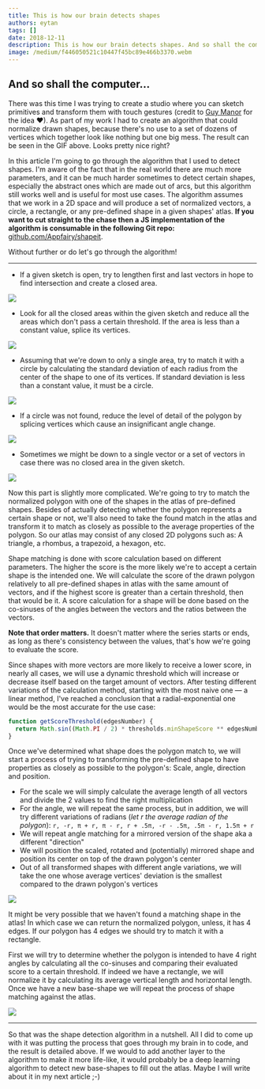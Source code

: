 ```yaml
---
title: This is how our brain detects shapes
authors: eytan
tags: []
date: 2018-12-11
description: This is how our brain detects shapes. And so shall the computer...
image: /medium/f446050521c10447f45bc89e466b3370.webm
---
```



<Article />

## And so shall the computer...

There was this time I was trying to create a studio where you can sketch primitives and transform them with touch gestures (credit to [Guy Manor](https://linkedin.com/in/guy-manor-519099143) for the idea ❤). As part of my work I had to create an algorithm that could normalize drawn shapes, because there's no use to a set of dozens of vertices which together look like nothing but one big mess. The result can be seen in the GIF above. Looks pretty nice right?

In this article I'm going to go through the algorithm that I used to detect shapes. I'm aware of the fact that in the real world there are much more parameters, and it can be much harder sometimes to detect certain shapes, especially the abstract ones which are made out of arcs, but this algorithm still works well and is useful for most use cases. The algorithm assumes that we work in a 2D space and will produce a set of normalized vectors, a circle, a rectangle, or any pre-defined shape in a given shapes' atlas. **If you want to cut straight to the chase then a JS implementation of the algorithm is consumable in the following Git repo:** [github.com/Appfairy/shapeit](https://github.com/Appfairy/shapeit).

Without further or do let's go through the algorithm!

---

- If a given sketch is open, try to lengthen first and last vectors in hope to find intersection and create a closed area.

![](../../public/medium/cb13e8fa5ea78c7b0159da981f34bfc7.jpeg)

- Look for all the closed areas within the given sketch and reduce all the areas which don't pass a certain threshold. If the area is less than a constant value, splice its vertices.

![](../../public/medium/77cab98d7eb6c4c2bc19fc1feaf1bdfc.jpeg)

- Assuming that we're down to only a single area, try to match it with a circle by calculating the standard deviation of each radius from the center of the shape to one of its vertices. If standard deviation is less than a constant value, it must be a circle.

![](../../public/medium/c181a2ba3ee15dca2a7297136a0c5996.jpeg)

- If a circle was not found, reduce the level of detail of the polygon by splicing vertices which cause an insignificant angle change.

![](../../public/medium/6186d4c6a0df059772b2f7f909933f30.jpeg)

- Sometimes we might be down to a single vector or a set of vectors in case there was no closed area in the given sketch.

![](../../public/medium/81347d812b696786953f22baa07b1acd.jpeg)

Now this part is slightly more complicated. We're going to try to match the normalized polygon with one of the shapes in the atlas of pre-defined shapes. Besides of actually detecting whether the polygon represents a certain shape or not, we'll also need to take the found match in the atlas and transform it to match as closely as possible to the average properties of the polygon. So our atlas may consist of any closed 2D polygons such as: A triangle, a rhombus, a trapezoid, a hexagon, etc.

Shape matching is done with score calculation based on different parameters. The higher the score is the more likely we're to accept a certain shape is the intended one. We will calculate the score of the drawn polygon relatively to all pre-defined shapes in atlas with the same amount of vectors, and if the highest score is greater than a certain threshold, then that would be it. A score calculation for a shape will be done based on the co-sinuses of the angles between the vectors and the ratios between the vectors.

**Note that order matters.** It doesn't matter where the series starts or ends, as long as there's consistency between the values, that's how we're going to evaluate the score.

Since shapes with more vectors are more likely to receive a lower score, in nearly all cases, we will use a dynamic threshold which will increase or decrease itself based on the target amount of vectors. After testing different variations of the calculation method, starting with the most naive one — a linear method, I've reached a conclusion that a radial-exponential one would be the most accurate for the use case:

```js
function getScoreThreshold(edgesNumber) {
  return Math.sin((Math.PI / 2) * thresholds.minShapeScore ** edgesNumber)
}
```

Once we've determined what shape does the polygon match to, we will start a process of trying to transforming the pre-defined shape to have properties as closely as possible to the polygon's: Scale, angle, direction and position.

- For the scale we will simply calculate the average length of all vectors and divide the 2 values to find the right multiplication
- For the angle, we will repeat the same process, but in addition, we will try different variations of radians (_let r the average radian of the polygon_): `r, -r, π + r, π - r, r + .5π, -r - .5π, .5π - r, 1.5π + r`
- We will repeat angle matching for a mirrored version of the shape aka a different "direction"
- We will position the scaled, rotated and (potentially) mirrored shape and position its center on top of the drawn polygon's center
- Out of all transformed shapes with different angle variations, we will take the one whose average vertices' deviation is the smallest compared to the drawn polygon's vertices

![](../../public/medium/efaa174a086d487ba51b1da7edabcadb.jpeg)

It might be very possible that we haven't found a matching shape in the atlas! In which case we can return the normalized polygon, unless, it has 4 edges. If our polygon has 4 edges we should try to match it with a rectangle.

First we will try to determine whether the polygon is intended to have 4 right angles by calculating all the co-sinuses and comparing their evaluated score to a certain threshold. If indeed we have a rectangle, we will normalize it by calculating its average vertical length and horizontal length. Once we have a new base-shape we will repeat the process of shape matching against the atlas.

![](../../public/medium/3834264b711c4451c2468b290bae23b0.jpeg)

---

So that was the shape detection algorithm in a nutshell. All I did to come up with it was putting the process that goes through my brain in to code, and the result is detailed above. If we would to add another layer to the algorithm to make it more life-like, it would probably be a deep learning algorithm to detect new base-shapes to fill out the atlas. Maybe I will write about it in my next article ;-)
